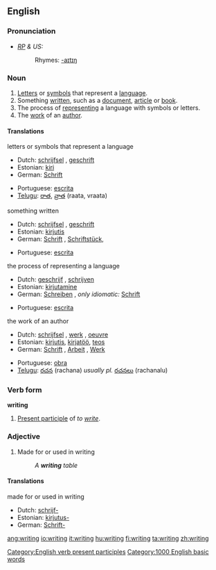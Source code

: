 ==English==

{{rank|expected|considered|proper|758|writing|allowed|per|result}}

===Pronunciation===
* ''[[RP]] & US:'' {{IPA|/ˈɹaɪtɪŋ/}}
*:Rhymes: [[Rhymes:English:-aɪtɪŋ|-aɪtɪŋ]]

===Noun===
{{en-noun}}
{{wikipedia}}
# [[letter|Letters]] or [[symbol]]s that represent a [[language]].
# Something [[written]], such as a [[document]], [[article]] or [[book]].
# The process of [[represent]]ing a language with symbols or letters.
# The [[work]] of an [[author]]. 

====Translations====
;letters or symbols that represent a language
{{top}}
*Dutch: [[schrijfsel]] {{n}}, [[geschrift]] {{n}}
*Estonian: [[kiri]]
*German: [[Schrift]] {{f}}
{{mid}}
*Portuguese: [[escrita]] {{f}}
*[[Telugu]]: [[రాత]], [[వ్రాత]] (raata, vraata)
{{bottom}}

;something written
{{top}}
*Dutch: [[schrijfsel]] {{n}}, [[geschrift]] {{n}}
*Estonian: [[kirjutis]]
*German: [[Schrift]] {{f}}, [[Schriftstück]], {{n}}
{{mid}}
*Portuguese: [[escrita]] {{f}}
{{bottom}}

;the process of representing a language
{{top}}
*Dutch: [[geschrijf]] {{n}}, [[schrijven]] {{n}}
*Estonian: [[kirjutamine]]
*German: [[Schreiben]] {{n}}, ''only idiomatic:'' [[Schrift]] {{f}}
{{mid}}
*Portuguese: [[escrita]] {{f}}
{{bottom}}

;the work of an author
{{top}}
*Dutch: [[schrijfsel]] {{n}}, [[werk]] {{n}}, [[oeuvre]] {{n}}
*Estonian: [[kirjutis]], [[kirjatöö]], [[teos]]
*German: [[Schrift]] {{f}}, [[Arbeit]] {{f}}, [[Werk]] {{n}}
{{mid}}
*Portuguese: [[obra]] {{f}}
*[[Telugu]]: [[రచన]] (rachana) ''usually pl.'' [[రచనలు]] (rachanalu)
{{bottom}}

===Verb form===
'''writing'''

# [[Present participle]] of ''to [[write]]''.

[[Category:English verb present participles]]

===Adjective===
{{en-adj-notcomp}}

# Made for or used in writing
#: ''A '''writing''' table''

====Translations====
;made for or used in writing
{{top}}
*Dutch: [[schrijf-]]
*Estonian: [[kirjutus-]]
*German: [[Schrift-]]
{{mid}}
{{bottom}}


[[Category:1000 English basic words]]

[[ang:writing]]
[[io:writing]]
[[it:writing]]
[[hu:writing]]
[[fi:writing]]
[[ta:writing]]
[[zh:writing]]